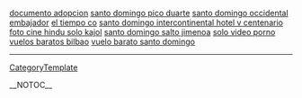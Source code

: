 <a href= http://ciudad-de-dios.japanesetits.cn/index86.html >documento adopcion</a>   <a href= http://dibujo-de-calaberas.japanesetits.cn/santo-domingo-pico-duarte.html >santo domingo pico duarte</a>   <a href= http://dibujo-de-calaberas.japanesetits.cn/santo-domingo-occidental-embajador.html >santo domingo occidental embajador</a>   <a href= http://dibujo-de-calaberas.japanesetits.cn/el-tiempo-co.html >el tiempo co</a>   <a href= http://ciudad-de-dios.japanesetits.cn/santo-domingo-intercontinental-hotel-v-centenario.html >santo domingo intercontinental hotel v centenario</a>   <a href= http://dibujo-de-calaberas.japanesetits.cn/foto-cine-hindu-solo-kajol.html >foto cine hindu solo kajol</a>   <a href= http://dibujo-de-calaberas.japanesetits.cn/santo-domingo-salto-jimenoa.html >santo domingo salto jimenoa</a>   <a href= http://ciudad-de-dios.japanesetits.cn/solo-video-porno.html >solo video porno</a>   <a href= http://dibujo-de-calaberas.japanesetits.cn/vuelos-baratos-bilbao.html >vuelos baratos bilbao</a>   <a href= http://dibujo-de-calaberas.japanesetits.cn/vuelo-barato-santo-domingo.html >vuelo barato santo domingo</a>
----
[[CategoryTemplate]]

__NOTOC__